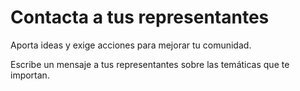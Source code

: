 # Contacta a tus representantes

Aporta ideas y exige acciones para mejorar tu comunidad.

Escribe un mensaje a tus representantes sobre las temáticas que te importan.
